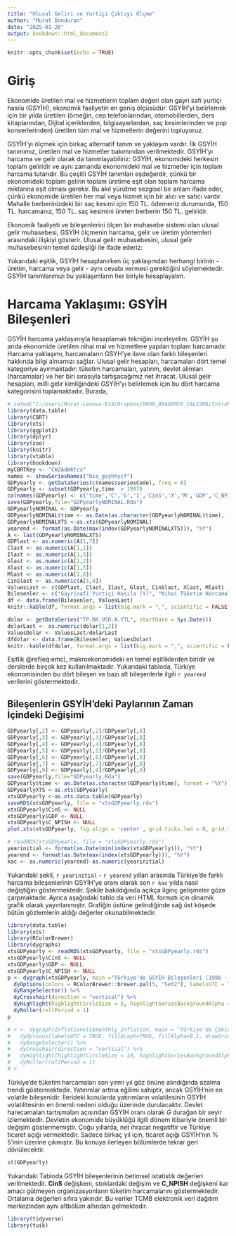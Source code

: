 ```yaml
---
title: "Ulusal Geliri ve Yurtiçi Çıktıyı Ölçme"
author: "Murat Donduran"
date: "2025-01-26"
output: bookdown::html_document2
---
```




```r
knitr::opts_chunk$set(echo = TRUE)
```

# Giriş

Ekonomide üretilen mal ve hizmetlerin toplam değeri olan gayri safi yurtiçi hasıla (GSYİH), ekonomik faaliyetin en geniş ölçüsüdür. GSYİH'yi belirlemek için bir yılda üretilen (örneğin, cep telefonlarından, otomobillerden, ders kitaplarından, Dijital içeriklerden, bilgisayarlardan, saç kesimlerinden ve pop konserlerinden) üretilen tüm mal ve hizmetlerin değerini topluyoruz. 

GSYİH'yı ölçmek için birkaç alternatif tanım ve yaklaşım vardır. İlk GSYİH tanımımız, üretilen mal ve hizmetler bakımından verilmektedir. GSYİH'yı harcama ve gelir olarak da tanımlayabiliriz: GSYİH, ekonomideki herkesin toplam geliridir ve aynı zamanda ekonomideki mal ve hizmetler için toplam harcama tutarıdır. Bu çeşitli GSYİH tanımları eşdeğerdir, çünkü bir ekonomideki toplam gelirin toplam üretime eşit olan toplam harcama miktarına eşit olması gerekir. Bu akıl yürütme sezgisel bir anlam ifade eder, çünkü ekonomide üretilen her mal veya hizmet için bir alıcı ve satıcı vardır. Mahalle berberinizdeki bir saç kesimi için 150 TL. ödemeniz durumunda, 150 TL. harcamanız, 150 TL. saç kesimini üreten berberin 150 TL. geliridir.

Ekonomik faaliyeti ve bileşenlerini ölçen bir muhasebe sistemi olan ulusal gelir muhasebesi, GSYİH ölçmenin harcama, gelir ve üretim yöntemleri arasındaki ilişkiyi gösterir. Ulusal gelir muhasebesini, ulusal gelir muhasebesinin temel özdeşliği ile ifade ederiz:

\begin{equation}\label{ch01:eq:001}
\textbf{Toplam Üretim} = \textbf{Toplam Harcama} = \textbf{Toplam Gelir}
\end{equation}

Yukarıdaki eşitlik, GSYİH hesaplanırken üç yaklaşımdan herhangi birinin - üretim, harcama veya gelir - aynı cevabı vermesi gerektiğini söylemektedir. GSYİH tanımlarımızı bu yaklaşımların her biriyle hesaplayalım.

# Harcama Yaklaşımı: GSYİH Bileşenleri

GSYİH harcama yaklaşımıyla hesaplamak tekniğini inceleyelim. GSYİH şu anda ekonomide üretilen nihai mal ve hizmetlere yapılan toplam harcamadır. Harcama yaklaşımı, harcamaların GSYH'ye ilave olan farklı bileşenleri hakkında bilgi almamızı sağlar. Ulusal gelir hesapları, harcamaları dört temel kategoriye ayırmaktadır: tüketim harcamaları, yatırım, devlet alımları (harcamalar) ve her biri sırasıyla tartışacağımız net ihracat. Ulusal gelir hesapları, milli gelir kimliğindeki GSYİH'yı belirlemek için bu dört harcama kategorisini toplamaktadır.
\begin{equation}
Y = C + I + G + NX
(\#eq:emc)
\end{equation}
Burada,
\begin{align*}
Y  &=  \text{GSYİH}, \text{toplam üretim(çıktı)},\\
C  &=  \text{tüketim harcamaları},\\
I  &=  \text{yatırımlar},\\
G  &=  \text{hükümet harcamaları},\\
NX &=  \text{net ihracat}.
\end{align*}



```r
# setwd("C:/Users/Murat-Lenovo-E14/Dropbox/0000_AKADEMIK_CALISMA/IntroMacroeconomicsTurkey")
library(data.table)
library(CBRT)
library(xts)
library(ggplot2)
library(dplyr)
library(zoo)
library(knitr)
library(vtable)
library(bookdown)
myCBRTKey <- "CWZAdm6tcx"
names <- showSeriesNames("bie_gsyhhycf")
GDPyearly <- getDataSeries(c(names$seriesCode), freq = 8)
GDPyearly <- subset(GDPyearly,time  > 1997)
colnames(GDPyearly) <- c('time','C','G','I','CinS','X','M','GDP','C_NPISH')
save(GDPyearly,file="GDPyearlyNOMINAL.Rda")
GDPyearlyNOMINAL <- GDPyearly
GDPyearlyNOMINAL$time <- as.Date(as.character(GDPyearlyNOMINAL$time), format = "%Y")
GDPyearlyNOMINALXTS <-as.xts(GDPyearlyNOMINAL)
yearend <- format(as.Date(max(index(GDPyearlyNOMINALXTS))), "%Y")
A <- last(GDPyearlyNOMINALXTS)
GDPlast <- as.numeric(A[1,7])
Clast <- as.numeric(A[1,1])
Ilast <- as.numeric(A[1,3])
Glast <- as.numeric(A[1,2])
Xlast <- as.numeric(A[1,5])
Mlast <- as.numeric(A[1,6])
CinSlast <- as.numeric(A[1,4])
ValuesLast <- c(GDPlast, Clast, Ilast, Glast, CinSlast, Xlast, Mlast)
Bilesenler <- c("Gayrisafi Yurtiçi Hasıla (Y)", "Nihai Tüketim Harcamaları (C)", "Yatırımlar (I)", "Hükümet Harcamaları (G)", "Stoklardaki Değişme", "İhracat (X)", "İthalat (M)")
df <- data.frame(Bilesenler, ValuesLast)
knitr::kable(df, format.args = list(big.mark = ",", scientific = FALSE),, caption = paste(yearend, "YILI GSYİH BİLEŞENLERİ (TL. Cinsinden)"), col.names = gsub("[.]", " ", c("Bileşenler", "Değerler (bin TL.)")))

dolar <- getDataSeries("TP.DK.USD.A.YTL", startDate = Sys.Date())
dolarLast <- as.numeric(dolar[1,2])
ValuesDolar <- ValuesLast/dolarLast
dfdolar <- data.frame(Bilesenler, ValuesDolar)
knitr::kable(dfdolar, format.args = list(big.mark = ",", scientific = FALSE), caption = paste(yearend, "YILI GSYİH BİLEŞENLERİ (Dolar Cinsinden)"), col.names = gsub("[.]", " ", c("Bileşenler", "Değerler (Bin Dolar ($))")))
```

Eşitlik \@ref(eq:emc),  makroekonomideki en temel eşitliklerden biridir ve derslerde birçok kez kullanılmaktadır. Yukarıdaki tabloda, Türkiye ekonomisinden bu dört bileşen ve bazı alt bileşenlerle ilgili `r yearend` verilerini göstermektedir.

## Bileşenlerin GSYİH'deki Paylarının Zaman İçindeki Değişimi



```r
GDPyearly[,2] <- GDPyearly[,2]/GDPyearly[,8]
GDPyearly[,3] <- GDPyearly[,3]/GDPyearly[,8]
GDPyearly[,4] <- GDPyearly[,4]/GDPyearly[,8]
GDPyearly[,5] <- GDPyearly[,5]/GDPyearly[,8]
GDPyearly[,6] <- GDPyearly[,6]/GDPyearly[,8]
GDPyearly[,7] <- GDPyearly[,7]/GDPyearly[,8]
GDPyearly[,9] <- GDPyearly[,9]/GDPyearly[,8]
save(GDPyearly,file="GDPyearly.Rda")
GDPyearly$time <- as.Date(as.character(GDPyearly$time), format = "%Y")
GDPyearlyXTS <-as.xts(GDPyearly)
xtsGDPyearly <-as.xts.data.table(GDPyearly)
saveRDS(xtsGDPyearly, file = "xtsGDPyearly.rds")
xtsGDPyearly$CinS <- NULL
xtsGDPyearly$GDP <- NULL
xtsGDPyearly$C_NPISH <- NULL
plot.xts(xtsGDPyearly, fig.align = 'center', grid.ticks.lwd = 0, grid.ticks.lty = 3, main ="Türkiye'de GSYİH Bileşenleri (1998 - 2024)", main.timespan = FALSE, legend.loc = "topleft", legend(c("C", "I", "G", "X", "M"), lty = c(1, 1), lwd = c(2, 1), col = c("black", "red", "blue", "darkgray", "yellow")))
```

```r
# readRDS(xtsGDPyearly, file = "xtsGDPyearly.rds")
yearinitial <- format(as.Date(min(index(xtsGDPyearly))), "%Y")
yearend <- format(as.Date(max(index(xtsGDPyearly))), "%Y")
kac <- as.numeric(yearend)-as.numeric(yearinitial)
```

Yukarıdaki şekil, `r yearinitial` - `r yearend` yılları arasında Türkiye'de farklı harcama bileşenlerinin GSYİH'ye oranı olarak son `r kac` yılda nasıl değiştiğini göstermektedir. Şekile bakıldığında açıkça ilginç gelişmeler göze çarpmaktadır. Ayrıca aşağodaki tablo da veri HTML formatı için dinamik grafik olarak yayınlanmıştır. Grafiğin üstüne gelindiğinde sağ üst köşede bütün gözlemlerin aldığı değerler okunabilmektedir.


``` r
library(data.table)
library(xts)
library(RColorBrewer)
library(dygraphs)
xtsGDPyearly <- readRDS(xtsGDPyearly, file = "xtsGDPyearly.rds")
xtsGDPyearly$CinS <- NULL
xtsGDPyearly$GDP <- NULL
xtsGDPyearly$C_NPISH <- NULL
p <- dygraph(xtsGDPyearly, main ="Türkiye'de GSYİH Bileşenleri (1998 - 2024)") %>%
  dyOptions(colors = RColorBrewer::brewer.pal(5, "Set2"), labelsUTC = TRUE, fillGraph=TRUE, fillAlpha=0.1, drawGrid = FALSE) %>%
  dyRangeSelector() %>%
  dyCrosshair(direction = "vertical") %>%
  dyHighlight(highlightCircleSize = 5, highlightSeriesBackgroundAlpha = 0.2, hideOnMouseOut = FALSE)  %>%
  dyRoller(rollPeriod = 1)
p

# r <- dygraph(Inflationxts$monthly_inflation, main = "Türkiye'de Çekirdek Enflasyon (H)") %>%
#   dyOptions(labelsUTC = TRUE, fillGraph=TRUE, fillAlpha=0.1, drawGrid = FALSE, colors="#D8AE5A") %>%
#   dyRangeSelector() %>%
#   dyCrosshair(direction = "vertical") %>%
#   dyHighlight(highlightCircleSize = 10, highlightSeriesBackgroundAlpha = 0.2, hideOnMouseOut = FALSE)  %>%
#   dyRoller(rollPeriod = 1)
# r
```

Türkiye'de tüketim harcamaları son yirmi yıl göz önüne alındığında azalma trendi göstermektedir. Yatırımlar artma eğilimi sahiptir, ancak GSYİH'nin en volatile bileşenidir. İlerideki konularda yatırımların volatilesinin GSYİH volatilitesinin en önemli nedeni olduğu üzerinde durulacaktır. Devlet harecamaları tartışmaları açısından GSYİH oranı olarak $G$ durağan bir seyir izlemektedir. Devletin ekonomide büyüklüğü ilgili dönem itibariyle önemli bir değişim göstermemiştir. Çoğu yıllarda, net ihracat negatiftir ve Türkiye ticaret açığı vermektedir. Sadece birkaç yıl için, ticaret açığı GSYİH'nın % 5'inin üzerine çıkmıştır. Bu konuya ilerleyen bölümlerde tekrar geri dönülecektir.

```r
st(GDPyearly)
```

Yukarıdaki Tabloda GSYİH bileşenlerinin betimsel istatistik değerleri verilmektedir. **CinS** değişkeni, stoklardaki değişim ve **C_NPISH** değişkeni kar amacı gütmeyen organizasyonların tüketim harcamalarını göstermektedir. Ortalama değerleri sıfıra yakındır. Bu veriler TCMB elektronik veri dağıtım merkezinden aynı altbölüm altından gelmektedir.

```r
library(tidyverse)
library(tuik)

```

